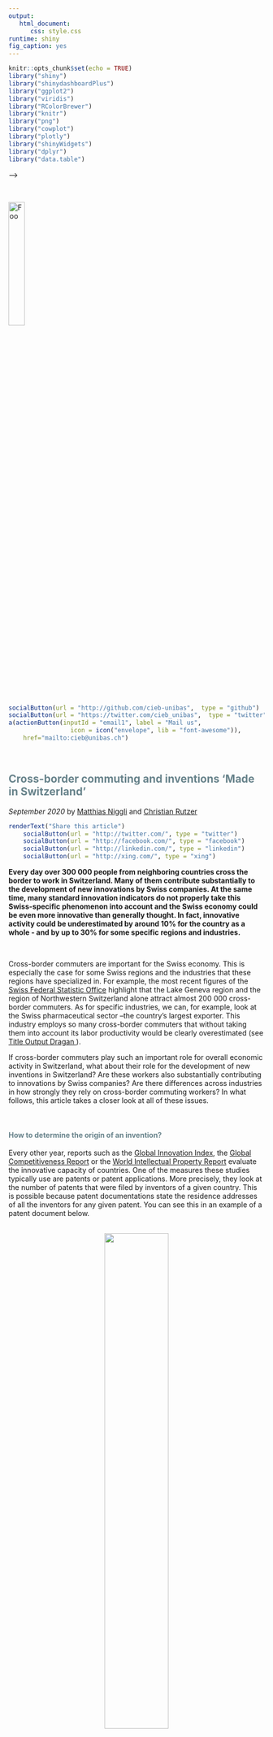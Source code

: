 ```yaml
---
output: 
   html_document:
      css: style.css
runtime: shiny
fig_caption: yes
---
```


```r
knitr::opts_chunk$set(echo = TRUE)
library("shiny")
library("shinydashboardPlus")
library("ggplot2")
library("viridis")
library("RColorBrewer")
library("knitr")
library("png")
library("cowplot")
library("plotly")
library("shinyWidgets")
library("dplyr")
library("data.table")
```

<!-- <head> -->
<!-- <!-- Global site tag (gtag.js) - Google Analytics --> -->
<!-- <script async src="https://www.googletagmanager.com/gtag/js?id=UA-71167447-1"></script> -->
<!-- <script> -->
<!--   window.dataLayer = window.dataLayer || []; -->
<!--   function gtag(){dataLayer.push(arguments);} -->
<!--   gtag('js', new Date()); -->
<!--   gtag('config', 'UA-71167447-1'); -->
<!-- </script> -->
<!-- </head> -->

<br>

<a href="http://cieb.unibas.ch/" target = "_blank">![Foo](cieb.png){ width=25% }</a>
```r
socialButton(url = "http://github.com/cieb-unibas",  type = "github")
socialButton(url = "https://twitter.com/cieb_unibas",  type = "twitter")
a(actionButton(inputId = "email1", label = "Mail us",
                 icon = icon("envelope", lib = "font-awesome")),
    href="mailto:cieb@unibas.ch")
```

<br>

## <font color='#68838B'>**Cross-border commuting and inventions 'Made in Switzerland'** </font>

*September 2020* by <a href="https://wwz.unibas.ch/de/personen/matthias-niggli/" target = "_blank">Matthias Niggli</a> and <a href="https://wwz.unibas.ch/de/personen/christian-rutzer/" target = "_blank">Christian Rutzer</a>
```r
renderText("Share this article") 
    socialButton(url = "http://twitter.com/", type = "twitter")
    socialButton(url = "http://facebook.com/", type = "facebook")
    socialButton(url = "http://linkedin.com/", type = "linkedin")
    socialButton(url = "http://xing.com/", type = "xing")
```

**Every day over 300 000 people from neighboring countries cross the border to work in Switzerland. Many of them contribute substantially to the development of new innovations by Swiss companies. At the same time, many standard innovation indicators do not properly take this Swiss-specific phenomenon into account and the Swiss economy could be even more innovative than generally thought. In fact, innovative activity could be underestimated by around 10% for the country as a whole - and by up to 30% for some specific regions and industries.**

<br>

Cross-border commuters are important for the Swiss economy. This is especially the case for some Swiss regions and the industries that these regions have specialized in. For example, the most recent figures of the <a href = https://www.bfs.admin.ch/bfs/en/home/statistics/work-income/employment-working-hours/employed-persons/swiss-foreign-nationals/cross-border-commuters.html target = “_blank”> Swiss Federal Statistic Office</a> highlight that the Lake Geneva region and the region of Northwestern Switzerland alone attract almost 200 000 cross-border commuters. As for specific industries, we can, for example, look at the Swiss pharmaceutical sector –the country’s largest exporter. This industry employs so many cross-border commuters that without taking them into account its labor productivity would be clearly overestimated (see  <a href = Link Output Dragan target = “_blank”>Title Output Dragan </a>).

If cross-border commuters play such an important role for overall economic activity in Switzerland, what about their role for the development of new inventions in Switzerland? Are these workers also substantially contributing to innovations by Swiss companies? Are there differences across industries in how strongly they rely on cross-border commuting workers? In what follows, this article takes a closer look at all of these issues.

<br>

#### <font color='#68838B'>**How to determine the origin of an invention?**</font>

Every other year, reports such as the <a href = https://www.globalinnovationindex.org/Home target = “_blank”>Global Innovation Index</a>, the <a href = https://www.weforum.org/reports/how-to-end-a-decade-of-lost-productivity-growth target = “_blank”>Global Competitiveness Report</a> or the <a href = https://www.wipo.int/publications/en/series/index.jsp?id=38 target= “_blank”>World Intellectual Property Report</a> evaluate the innovative capacity of countries. One of the measures these studies typically use are patents or patent applications. More precisely, they look at the number of patents that were filed by inventors of a given country. This is possible because patent documentations state the residence addresses of all the inventors for any given patent. You can see this in an example of a patent document below.

<br>
<center>![](example_patent_multicountry.jpg){ width=50% }</center>
<br>

As you can see, this patent states nine different “Inventors”. Five are from Germany and four are from Switzerland. If more than one country is mentioned on the patent, there are two possibilities to assign a patent to countries. The first option is to simply raise the patent count of all the mentioned countries equally by one. The second option is to proportionally divide the patent among the countries according to the share of inventors from each country. With the first option, our example-patent would be equally assigned to Germany and Switzerland. With the latter one, Germany would get assigned 5/9 of the patent and Switzerland 4/9, which takes into account that there were more German than Swiss residents involved in the development of the patent.

There is also a third option. Instead of focusing on inventors, one can consider the location of the company that owns the patent. In our example-patent, this is stated as the location of the “Assignee” right under the “Inventors” information. In this case the patent is owned by selFrag AG from Kerzers, Switzerland and would therefore be attributed to the Switzerland. Because patents are sometimes filed by foreign subsidiaries or headquarters, company addresses are rather sparely used to determine patent origin. All the pros and cons of the different options are, for example, briefly and comprehensively discussed in a recent report by <a href = https://www.bertelsmann-stiftung.de/fileadmin/files/user_upload/BST_Weltklassepatente_2020_DT.pdf target = “_blank”>Bertelsmann (p. 68)</a>. The optimal choice among these approaches depends on the question one wants to answer. In this article, we investigate innovative capacities in Switzerland. For this purpose, it is best to follow the common approach to look at inventor addresses and to use shares in order to assign patents to countries.

Now, for the case of Switzerland recall the very high numbers of cross-border commuters in e.g. Geneva or Basel. What if *all* inventors of a patent live in neighboring countries and commute to a workplace in Switzerland? Such a patent would not be assigned to Switzerland even though research and development was conducted in a Swiss-based Lab. In addition, focusing on the firm location would also not solve the problem if the patent was filed by a foreign affiliate of the Swiss-based branch. The picture below shows a patent with exactly these characteristics.

<br>
<center>![](example_patent_crossbord.jpg){ width=50% }</center>
<br>

All of the inventors of this patent live in Germany or France and the assignee of the patent is a U.S.-affiliate of Swiss pharma giant Hoffmann-La Roche. With the above-mentioned approaches, such a patent would never be attributed to Switzerland. However, the places of residence of all inventors are very close to the region of Basel, where Hoffmann-La Roche’s headquarter and some of its major research facilities are located. Accordingly, it is very likely that this patent was in fact developed in Basel by cross-border commuters and then filed at the U.S. Patent Office by a U.S. branch of Hoffmann-La Roche. The actual invention, however, was conducted in Switzerland.

In order to identify such patents and assign them to Switzerland, we have developed a refined approach, which we explain in the next section.

<br>

#### <font color='#68838B'>**Searching for cross-border commuting patent inventors** </font>

<br>

#### <font color='#68838B'>**Cross-border commuters and innovation in Switzerland** </font>

<br>


